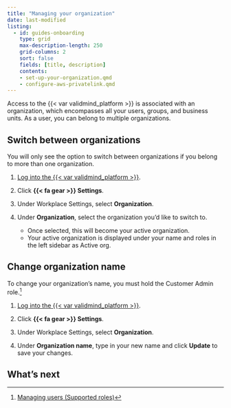 ```yaml
---
title: "Managing your organization"
date: last-modified
listing:
  - id: guides-onboarding
    type: grid
    max-description-length: 250
    grid-columns: 2
    sort: false
    fields: [title, description]
    contents:
    - set-up-your-organization.qmd
    - configure-aws-privatelink.qmd
---
```


Access to the {{< var validmind_platform >}} is associated with an organization, which encompasses all your users, groups, and business units. As a user, you can belong to multiple organizations.

<!-- ## Prerequisites -->

## Switch between organizations
::: {.callout}
You will only see the option to switch between organizations if you belong to more than one organization.
:::

1. [Log into the {{< var validmind_platform >}}](/guide/configuration/log-into-validmind.qmd).

2. Click **{{< fa gear >}} Settings**. 

3. Under Workplace Settings, select **Organization**.

4. Under **Organization**, select the organization you'd like to switch to.

    - Once selected, this will become your active organization. 
    - Your active organization is displayed under your name and roles in the left sidebar as Active org.

## Change organization name

::: {.callout}
To change your organization's name, you must hold the Customer Admin role.[^1]
:::

1. [Log into the {{< var validmind_platform >}}](/guide/configuration/log-into-validmind.qmd).

2. Click **{{< fa gear >}} Settings**. 

3. Under Workplace Settings, select **Organization**.

4. Under **Organization name**, type in your new name and click **Update** to save your changes.

## What's next

:::{#guides-onboarding}
:::



<!-- FOOTNOTES -->

[^1]: [Managing users (Supported roles)](managing-users.qmd#supported-roles)